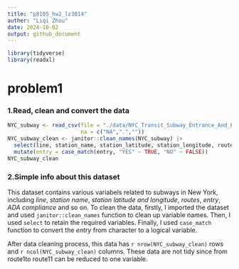 ```yaml
---
title: "p8105_hw2_lz3014"
auther: "Liqi Zhou"
date: 2024-10-02
output: github_document
---
```


```r
library(tidyverse)
library(readxl)
```

# problem1
### 1.Read, clean and convert the data
```r
NYC_subway <- read_csv(file = "./data/NYC_Transit_Subway_Entrance_And_Exit_Data.csv", 
                       na = c("NA",".",""))
NYC_subway_clean <- janitor::clean_names(NYC_subway) |>
  select(line, station_name, station_latitude, station_longitude, route1, route2, route3, route4, route5, route6, route7, route8, route9, route10, route11, entry, vending, entrance_type, ada) |>
  mutate(entry = case_match(entry, "YES" ~ TRUE, "NO" ~ FALSE))
NYC_subway_clean
```

### 2.Simple info about this dataset
This dataset contains various variabels related to subways in New York, including *line*, *station name*, *station latitude and longitude*, *routes*, *entry*, *ADA compliance* and so on. To clean the data, firstly, I imported the dataset and used `janitor::clean_names` function to clean up variable names. Then, I used `select` to retain the required variables. Finally, I used `case_match` function to convert the *entry* from character to a logical variable.

After data cleaning process, this data has `r nrow(NYC_subway_clean)` rows and `r ncol(NYC_subway_clean)` columns. These data are not tidy since from route1to route11 can be reduced to one variable. 



